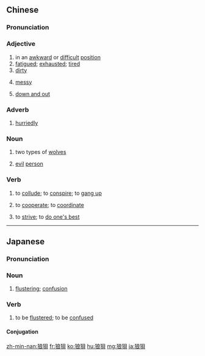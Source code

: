 {{also|狼狈}}
==Chinese==
{{zh-forms|s=狼狈}}

===Pronunciation===
{{zh-pron
|m=lángbèi
|c=long4 bui3
|h=pfs=lòng-pi
|mn=qz,twv,xm,zz:liông-pōe/tw,xm,zz:lông-pōe
|cat=a,adv,n,v
}}

===Adjective===
{{zh-adj}}

# in an [[awkward]] or [[difficult]] [[position]]
# [[fatigued]]; [[exhausted]]; [[tired]]
# [[dirty]]
# {{lb|zh|literary}} [[messy]]
# {{lb|zh|Min Nan}} [[down and out]]
#: {{zh-x|毋通\嘸{M̄-}通 大漢 像 恁 老爸-仔{á} 遐爾仔\彼{hiah}呢{-nī}啊{-á} 狼狽 喔{o͘h}。|Don't grow up to be like your daddy, so '''down and out'''.|MN|ref={{w2|zh|蕭煌奇}} ({{w|Hsiao Huang-Chi}}), {{lang|zh|阿嬤的話}}}}

===Adverb===
{{zh-adv}}

# {{lb|zh|literary}} [[hurriedly]]

===Noun===
{{zh-noun}}

# {{lb|zh|archaic}} two types of [[wolf|wolves]]
# {{lb|zh|archaic}} [[evil]] [[person]]

===Verb===
{{zh-verb}}

# to [[collude]]; to [[conspire]]; to [[gang up]]
# {{lb|zh|literary}} to [[cooperate]]; to [[coordinate]]
# {{lb|zh|literary}} to [[strive]]; to [[do one's best]]

{{zh-cat|Advanced}}

----

==Japanese==
{{ja-kanjitab|ろう|ばい|yomi=o}}

===Pronunciation===
{{ja-pron|yomi=o|ろうばい}}

===Noun===
{{ja-noun|ろうばい}}

# [[flustering]]; [[confusion]]

===Verb===
{{ja-verb-suru|ろうばい}}

# to be [[flustered]]; to be [[confused]]

====Conjugation====
{{ja-suru|ろうばい}}

[[zh-min-nan:狼狽]]
[[fr:狼狽]]
[[ko:狼狽]]
[[hu:狼狽]]
[[mg:狼狽]]
[[ja:狼狽]]